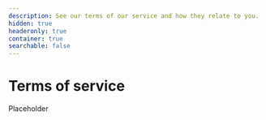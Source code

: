 ---
description: See our terms of our service and how they relate to you.
hidden: true
headeronly: true
container: true
searchable: false
---

# Terms of service

Placeholder